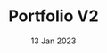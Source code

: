 ---
title: Portfolio V2
description: Lorem ipsum dolor sit, amet consectetur adipisicing elit. Necessitatibus ratione quos architecto impedit totam. Porro natus eaque unde. Ducimus, nesciunt?
coverPath: /images/content/portfoliov2.png
date: '13 Jan 2023'
category: Web App
repo: https://github.com/seymenklc/portfolio-V2
previewURL: https://www.seymenkilic.dev/
tags:
  - Chakra UI
  - Nextjs
  - SWR 
  - Typescript
---